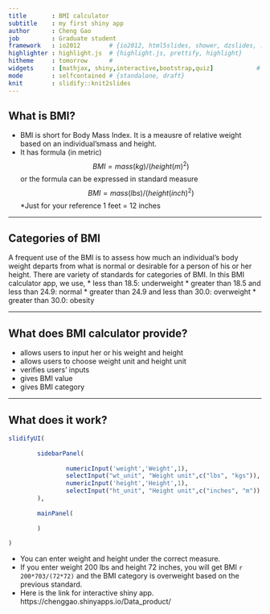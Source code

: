 ```yaml
---
title       : BMI calculator
subtitle    : my first shiny app        
author      : Cheng Gao 
job         : Graduate student
framework   : io2012        # {io2012, html5slides, shower, dzslides, ...}
highlighter : highlight.js  # {highlight.js, prettify, highlight}
hitheme     : tomorrow      # 
widgets     : [mathjax, shiny,interactive,bootstrap,quiz]            # {mathjax, quiz, bootstrap}
mode        : selfcontained # {standalone, draft}
knit        : slidify::knit2slides
---
```


## What is BMI?

* BMI is short for Body Mass Index. It is a meausre of relative weight based on an individual'smass and height.
* It has formula (in metric) $$ BMI=mass(kg)/(height(m)^2) $$
or the formula can be expressed in standard measure $$ BMI=mass(lbs)/(height(inch)^2) $$
*Just for your reference 1 feet = 12 inches

--- 

## Categories of BMI
A frequent use of the BMI is to assess how much an individual's body weight departs from what is normal or desirable for a person of his or her height. There are variety of standards for categories of BMI. In this BMI calculator app, we use,
* less than 18.5: underweight
* greater than 18.5 and less than 24.9: normal
* greater than 24.9 and less than 30.0: overweight
* greater than 30.0: obesity

---

## What does BMI calculator provide?
* allows users to input her or his weight and height
* allows users to choose weight unit and height unit
* verifies users' inputs
* gives BMI value
* gives BMI category

--- 

## What does it work?
``` r
slidifyUI(
        
        sidebarPanel(
                
                numericInput('weight','Weight',1),
                selectInput("wt_unit", "Weight unit",c("lbs", "kgs")),
                numericInput('height','Height',1),
                selectInput("ht_unit", "Height unit",c("inches", "m"))
        ),
        
        mainPanel(
                
        )
        
)
```
* You can enter weight and height under the correct measure.
* If you enter weight 200 lbs and height 72 inches, you will get BMI `r 200*703/(72*72) ` and the BMI category is overweight based on the previous standard.
* Here is the link for interactive shiny app. https://chenggao.shinyapps.io/Data_product/












